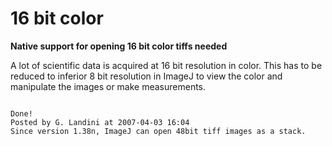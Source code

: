 =  16 bit color =

'''Native support for opening 16 bit color tiffs needed'''

A lot of scientific data is acquired at 16 bit resolution in color. This has to be reduced to inferior 8 bit resolution in ImageJ to view the color and  manipulate the images or make measurements.   

<source>

Done!
Posted by G. Landini at 2007-04-03 16:04
Since version 1.38n, ImageJ can open 48bit tiff images as a stack.

</source>
